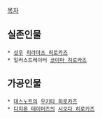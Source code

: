 [[목차]]

== 실존인물 ==
 * [[성우]] [[히라마츠 히로카즈]]
 * 일러스트레이터 [[코야마 히로카즈]]

== 가공인물 ==
 * [[데스노트]]의 [[우키타 히로카즈]]
 * [[디지몬 테이머즈]]의 [[시오다 히로카즈]]
